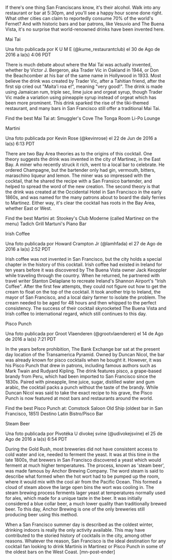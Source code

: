 

If there's one thing San Franciscans know, it's their alcohol. Walk into any restaurant or bar at 5:30pm, and you'll see a happy hour scene done right. What other cities can claim to reportedly consume 70% of the world's Fernet? And with historic bars and bar patrons, like Vesuvio and The Buena Vista, it's no surprise that world-renowned drinks have been invented here.

Mai Tai

  Una foto publicada por K U M E (@kume_restaurantclub) el 30 de Ago de 2016 a la(s) 4:06 PDT 

There is much debate about where the Mai Tai was actually invented, whether by Victor J. Bergeron, aka Trader Vic in Oakland in 1944, or Don the Beachcomber at his bar of the same name in Hollywood in 1933. Most believe the drink was created by Trader Vic, after a Tahitian friend, after the first sip cried out "Maita'i roa e!", meaning "very good!". The drink is made using Jamaican rum, triple sec, lime juice and orgeat syrup, though Trader Vic made a variation using pineapple syrup instead of orgeat which has been more prominent. This drink sparked the rise of the tiki-themed restaurant, and many bars in San Francisco still offer a traditional Mai Tai. 

Find the best Mai Tai at:
Smuggler's Cove
The Tonga Room
Li-Po Lounge

Martini

  Una foto publicada por Kevin Rose (@kevinrose) el 22 de Jun de 2016 a la(s) 6:13 PDT 

There are two Bay Area theories as to the origins of this cocktail. One theory suggests the drink was invented in the city of Martinez, in the East Bay. A miner who recently struck it rich, went to a local bar to celebrate. He ordered Champagne, but the bartender only had gin, vermouth, bitters, maraschino liqueur and lemon. The miner was so impressed with the cocktail, that he shared the recipe with a San Fransico bartender, and helped to spread the word of the new creation. The second theory is that the drink was created at the Occidental Hotel in San Francisco in the early 1860s, and was named for the many patrons about to board the daily ferries to Martinez. Either way, it's clear the cocktail has roots in the Bay Area, whether East or West.

Find the best Martini at:
Stookey's Club Moderne (called Martinez on the menu)
Tadich Grill
Martuni's Piano Bar

Irish Coffee

  Una foto publicada por Howard Crampton Jr (@lamhfada) el 27 de Ago de 2016 a la(s) 2:52 PDT 

Irish coffee was not invented in San Francisco, but the city holds a special chapter in the history of this cocktail. Irish coffee had existed in Ireland for ten years before it was discovered by The Buena Vista owner Jack Keoppler while traveling through the country. When he returned, he partnered with travel writer Stanton Delaplane to recreate Ireland's Shannon Airport's "Irish Coffee". After the first few attempts, they could not figure out how to get the cream to float on the top of the cocktail. It took another trip to Ireland, the mayor of San Francisco, and a local dairy farmer to isolate the problem. The cream needed to be aged for 48 hours and then whipped to the perfect consistency. The success of their cocktail skyrocketed The Buena Vista and Irish coffee to international regard, which still continues to this day. 

Pisco Punch

  Una foto publicada por Groot Vlaenderen (@grootvlaenderen) el 14 de Ago de 2016 a la(s) 7:21 PDT 

In the years before prohibition, The Bank Exchange bar sat at the present day location of the Transamerica Pyramid. Owned by Duncan Nicol, the bar was already known for pisco cocktails when he bought it. However, it was his Pisco Punch that drew in patrons, including famous authors such as Mark Twain and Rudyard Kipling. The drink features pisco, a grape-based brandy from Peru, which had been imported to San Francisco since the 1830s. Paired with pineapple, lime juice, sugar, distilled water and gum arabic, the cocktail packs a punch without the taste of the brandy. While Duncan Nicol was said to take the exact recipe to his grave, the Pisco Punch is now featured at most bars and restaurants around the world.

Find the best Pisco Punch at:
Comstock Saloon
Old Ship (oldest bar in San Francisco, 1851)
Destino Latin Bistro/Pisco Bar

Steam Beer

  Una foto publicada por Pivotéka U divokej svine (@udivokejsvine) el 25 de Ago de 2016 a la(s) 6:54 PDT 

During the Gold Rush, most breweries did not have consistent access to cold water and ice, needed to ferment the yeast. It was at this time in the late 1800s, that brewers in San Francisco discovered a yeast which would ferment at much higher temperatures. The process, known as 'steam beer', was made famous by Anchor Brewing Company. The word steam is said to describe what formed when the hot wort had to be pumped up the room, where it would mix with the cool air from the Pacific Ocean. This formed a cloud of steam above the large open bins the wort was cooling in. The steam brewing process ferments lager yeast at temperatures normally used for ales, which made for a unique taste in the beer. It was initially considered a blue collar beer, a much lower quality than traditionally brewed beer. To this day, Anchor Brewing is one of the only breweries still producing beer using this method.

When a San Francisco summer day is described as the coldest winter, drinking indoors is really the only activity available. This may have contributed to the storied history of cocktails in the city, among other reasons. Whatever the reason, San Francisco is the ideal destination for any cocktail fan looking to drink Martinis in Martinez or Pisco Punch in some of the oldest bars on the West Coast. [mn-post-ender]
 
